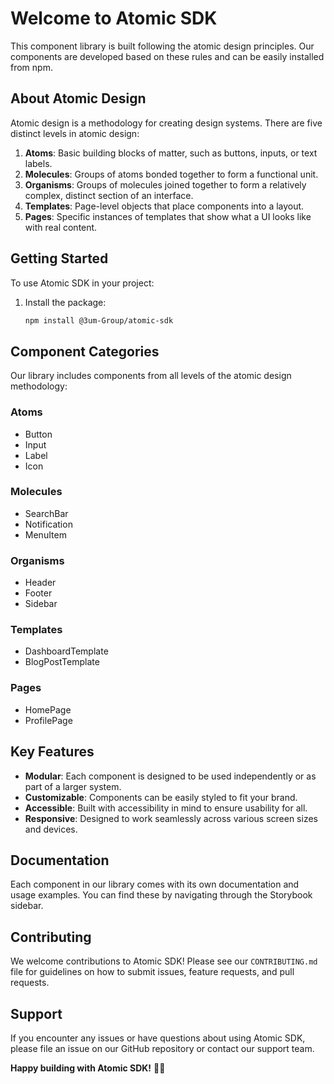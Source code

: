 
<Meta title="Welcome" />

# Welcome to Atomic SDK

This component library is built following the atomic design principles. Our components are developed based on these rules and can be easily installed from npm.

## About Atomic Design

Atomic design is a methodology for creating design systems. There are five distinct levels in atomic design:

1. **Atoms**: Basic building blocks of matter, such as buttons, inputs, or text labels.
2. **Molecules**: Groups of atoms bonded together to form a functional unit.
3. **Organisms**: Groups of molecules joined together to form a relatively complex, distinct section of an interface.
4. **Templates**: Page-level objects that place components into a layout.
5. **Pages**: Specific instances of templates that show what a UI looks like with real content.

## Getting Started

To use Atomic SDK in your project:

1. Install the package:
   ```bash
   npm install @3um-Group/atomic-sdk

## Component Categories

Our library includes components from all levels of the atomic design methodology:

### Atoms
- Button
- Input
- Label
- Icon

### Molecules
- SearchBar
- Notification
- MenuItem

### Organisms
- Header
- Footer
- Sidebar

### Templates
- DashboardTemplate
- BlogPostTemplate

### Pages
- HomePage
- ProfilePage

## Key Features

- **Modular**: Each component is designed to be used independently or as part of a larger system.
- **Customizable**: Components can be easily styled to fit your brand.
- **Accessible**: Built with accessibility in mind to ensure usability for all.
- **Responsive**: Designed to work seamlessly across various screen sizes and devices.

## Documentation

Each component in our library comes with its own documentation and usage examples. You can find these by navigating through the Storybook sidebar.

## Contributing

We welcome contributions to Atomic SDK! Please see our `CONTRIBUTING.md` file for guidelines on how to submit issues, feature requests, and pull requests.

## Support

If you encounter any issues or have questions about using Atomic SDK, please file an issue on our GitHub repository or contact our support team.

**Happy building with Atomic SDK!** 🚀🚀